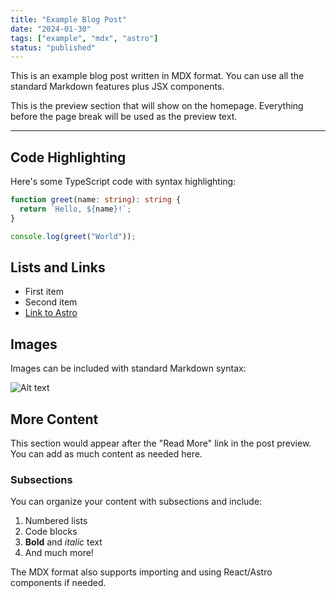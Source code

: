 ```yaml
---
title: "Example Blog Post"
date: "2024-01-30"
tags: ["example", "mdx", "astro"]
status: "published"
---
```


This is an example blog post written in MDX format. You can use all the standard Markdown features plus JSX components.

This is the preview section that will show on the homepage. Everything before the page break will be used as the preview text.

---

## Code Highlighting

Here's some TypeScript code with syntax highlighting:

```typescript
function greet(name: string): string {
  return `Hello, ${name}!`;
}

console.log(greet("World"));
```

## Lists and Links

- First item
- Second item
- [Link to Astro](https://astro.build)

## Images

Images can be included with standard Markdown syntax:

![Alt text](/blog/example-post/image.jpg)

## More Content

This section would appear after the "Read More" link in the post preview. You can add as much content as needed here.

### Subsections

You can organize your content with subsections and include:

1. Numbered lists
2. Code blocks
3. **Bold** and *italic* text
4. And much more!

The MDX format also supports importing and using React/Astro components if needed.